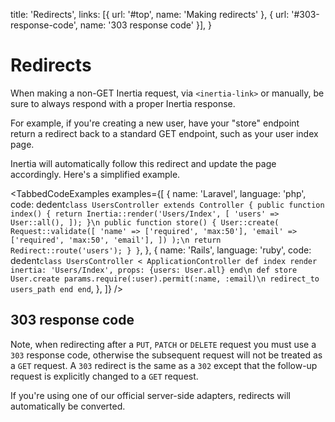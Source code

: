 
  title: 'Redirects',
  links: [{ url: '#top', name: 'Making redirects' }, { url: '#303-response-code', name: '303 response code' }],
}

# Redirects

When making a non-GET Inertia request, via `<inertia-link>` or manually, be sure to always respond with a proper Inertia
response.

For example, if you're creating a new user, have your "store" endpoint return a redirect back to a standard GET
endpoint, such as your user index page.

Inertia will automatically follow this redirect and update the page accordingly. Here's a simplified example.

<TabbedCodeExamples
  examples={[
    {
      name: 'Laravel',
      language: 'php',
      code: dedent`
        class UsersController extends Controller
        {
            public function index()
            {
                return Inertia::render('Users/Index', [
                    'users' => User::all(),
                ]);
            }\n
            public function store()
            {
                User::create(
                    Request::validate([
                        'name' => ['required', 'max:50'],
                        'email' => ['required', 'max:50', 'email'],
                    ])
                );\n
                return Redirect::route('users');
            }
        }
      `,
    },
    {
      name: 'Rails',
      language: 'ruby',
      code: dedent`
        class UsersController < ApplicationController
          def index
            render inertia: 'Users/Index', props: {users: User.all}
          end\n
          def store
            User.create params.require(:user).permit(:name, :email)\n
            redirect_to users_path
          end
        end
      `,
    },
  ]}
/>

## 303 response code

Note, when redirecting after a `PUT`, `PATCH` or `DELETE` request you must use a `303` response code, otherwise the
subsequent request will not be treated as a `GET` request. A `303` redirect is the same as a `302` except that the
follow-up request is explicitly changed to a `GET` request.

If you're using one of our official server-side adapters, redirects will automatically be converted.
